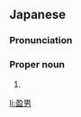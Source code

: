 ==Japanese==
{{ja-kanjitab|みつ|お}}

===Pronunciation===
{{ja-pron|みつお}}

===Proper noun===
{{ja-pos|proper|みつお}}

# {{given name|male|lang=ja|sort=みつお}}

[[li:盈男]]